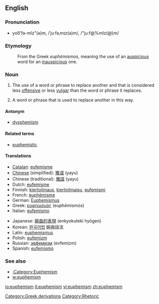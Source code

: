 ==English==

===Pronunciation===
*yoo͞'fə-mĭz"(ə)m, /ˈjuːfəˌmɪz(ə)m/, /"ju:f@%mIz(@)m/

===Etymology===
:From the Greek ''euphëmismos'', meaning the use of an [[auspicious]] word for an [[inauspicious]] one.

===Noun===
{{en-noun}}

# {{uncountable}} The use of a word or phrase to replace another and that is considered less [[offensive]] or less [[vulgar]] than the word or phrase it replaces.
# A word or phrase that is used to replace another in this way.

====Antonym====
*[[dysphemism]]

====Related terms====
*[[euphemistic]]

====Translations====
{{rfc-trans}}
{{top}}
*[[Catalan]]: [[eufemisme]] {{m}}
*[[Chinese]] (simplified): [[雅语]] (yayu)
*Chinese (traditional): [[雅語]] (yayu)
*Dutch: [[eufemisme]] {{n}}
*Finnish: [[kiertoilmaus]], [[kiertoilmaisu]], [[eufemismi]]
*French: [[euphémisme]] {{m}}
*German: [[Euphemismus]] {{m}}
*Greek: [[ευφημισμός]] (euphēmismós) {{m}}
*Italian: [[eufemismo]]
{{mid}}
*Japanese: [[婉曲的表現]] (enkyokuteki hyōgen)
*Korean: [[완곡어법]] 婉曲話法
*Latin: [[euphemismus]] {{m}}
*Polish: [[eufemizm]] {{m}}
*Russian: [[эвфемизм]] (evfemizm)
*Spanish: [[eufemismo]] {{m}}
{{bottom}}

===See also===
* [[:Category:Euphemism]]
* [[w:euphemism]]


[[Category:Greek derivations]]
[[Category:Rhetoric]]

[[io:euphemism]]
[[it:euphemism]]
[[vi:euphemism]]
[[zh:euphemism]]
